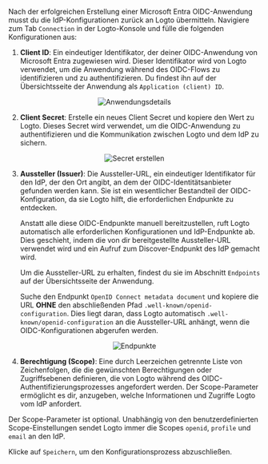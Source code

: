 Nach der erfolgreichen Erstellung einer Microsoft Entra OIDC-Anwendung musst du die IdP-Konfigurationen zurück an Logto übermitteln. Navigiere zum Tab `Connection` in der Logto-Konsole und fülle die folgenden Konfigurationen aus:

1. **Client ID**: Ein eindeutiger Identifikator, der deiner OIDC-Anwendung von Microsoft Entra zugewiesen wird. Dieser Identifikator wird von Logto verwendet, um die Anwendung während des OIDC-Flows zu identifizieren und zu authentifizieren. Du findest ihn auf der Übersichtsseite der Anwendung als `Application (client) ID`.

<center>
  <img src="/img/assets/entra_id_oidc_application_details.webp" alt="Anwendungsdetails" />
</center>

2. **Client Secret**: Erstelle ein neues Client Secret und kopiere den Wert zu Logto. Dieses Secret wird verwendet, um die OIDC-Anwendung zu authentifizieren und die Kommunikation zwischen Logto und dem IdP zu sichern.

<center>
  <img src="/img/assets/entra_id_oidc_create_secret.webp" alt="Secret erstellen" />
</center>

3. **Aussteller (Issuer)**: Die Aussteller-URL, ein eindeutiger Identifikator für den IdP, der den Ort angibt, an dem der OIDC-Identitätsanbieter gefunden werden kann. Sie ist ein wesentlicher Bestandteil der OIDC-Konfiguration, da sie Logto hilft, die erforderlichen Endpunkte zu entdecken.

   Anstatt alle diese OIDC-Endpunkte manuell bereitzustellen, ruft Logto automatisch alle erforderlichen Konfigurationen und IdP-Endpunkte ab. Dies geschieht, indem die von dir bereitgestellte Aussteller-URL verwendet wird und ein Aufruf zum Discover-Endpunkt des IdP gemacht wird.

   Um die Aussteller-URL zu erhalten, findest du sie im Abschnitt `Endpoints` auf der Übersichtsseite der Anwendung.

   Suche den Endpunkt `OpenID Connect metadata document` und kopiere die URL **OHNE** den abschließenden Pfad `.well-known/openid-configuration`. Dies liegt daran, dass Logto automatisch `.well-known/openid-configuration` an die Aussteller-URL anhängt, wenn die OIDC-Konfigurationen abgerufen werden.

<center>
  <img src="/img/assets/entra_id_oidc_endpoints.webp" alt="Endpunkte" />
</center>

4. **Berechtigung (Scope)**: Eine durch Leerzeichen getrennte Liste von Zeichenfolgen, die die gewünschten Berechtigungen oder Zugriffsebenen definieren, die von Logto während des OIDC-Authentifizierungsprozesses angefordert werden. Der Scope-Parameter ermöglicht es dir, anzugeben, welche Informationen und Zugriffe Logto vom IdP anfordert.

Der Scope-Parameter ist optional. Unabhängig von den benutzerdefinierten Scope-Einstellungen sendet Logto immer die Scopes `openid`, `profile` und `email` an den IdP.

Klicke auf `Speichern`, um den Konfigurationsprozess abzuschließen.
